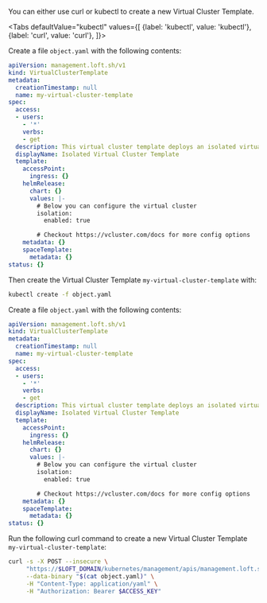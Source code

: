 

You can either use curl or kubectl to create a new Virtual Cluster Template.

<Tabs
    defaultValue="kubectl"
    values={[
      {label: 'kubectl', value: 'kubectl'},
      {label: 'curl', value: 'curl'},
    ]}>
  <TabItem value="kubectl">


Create a file `object.yaml` with the following contents:
```yaml
apiVersion: management.loft.sh/v1
kind: VirtualClusterTemplate
metadata:
  creationTimestamp: null
  name: my-virtual-cluster-template
spec:
  access:
  - users:
    - '*'
    verbs:
    - get
  description: This virtual cluster template deploys an isolated virtual cluster
  displayName: Isolated Virtual Cluster Template
  template:
    accessPoint:
      ingress: {}
    helmRelease:
      chart: {}
      values: |-
        # Below you can configure the virtual cluster
        isolation:
          enabled: true

        # Checkout https://vcluster.com/docs for more config options
    metadata: {}
    spaceTemplate:
      metadata: {}
status: {}

```

Then create the Virtual Cluster Template `my-virtual-cluster-template` with:
```bash
kubectl create -f object.yaml 
```


  </TabItem>
  <TabItem value="curl">


Create a file `object.yaml` with the following contents:
```yaml
apiVersion: management.loft.sh/v1
kind: VirtualClusterTemplate
metadata:
  creationTimestamp: null
  name: my-virtual-cluster-template
spec:
  access:
  - users:
    - '*'
    verbs:
    - get
  description: This virtual cluster template deploys an isolated virtual cluster
  displayName: Isolated Virtual Cluster Template
  template:
    accessPoint:
      ingress: {}
    helmRelease:
      chart: {}
      values: |-
        # Below you can configure the virtual cluster
        isolation:
          enabled: true

        # Checkout https://vcluster.com/docs for more config options
    metadata: {}
    spaceTemplate:
      metadata: {}
status: {}

```

Run the following curl command to create a new Virtual Cluster Template `my-virtual-cluster-template`:
```bash
curl -s -X POST --insecure \
     "https://$LOFT_DOMAIN/kubernetes/management/apis/management.loft.sh/v1/virtualclustertemplates" \
     --data-binary "$(cat object.yaml)" \
     -H "Content-Type: application/yaml" \
     -H "Authorization: Bearer $ACCESS_KEY"
```


  </TabItem>
</Tabs>
